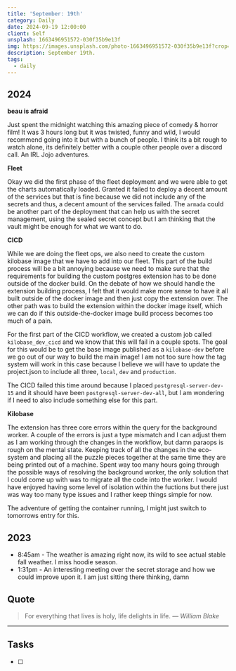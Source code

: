 ```yaml
---
title: 'September: 19th'
category: Daily
date: 2024-09-19 12:00:00
client: Self
unsplash: 1663496951572-030f35b9e13f
img: https://images.unsplash.com/photo-1663496951572-030f35b9e13f?crop=entropy&cs=srgb&fm=jpg&ixid=MnwzNjM5Nzd8MHwxfHJhbmRvbXx8fHx8fHx8fDE2ODE3NDg2ODY&ixlib=rb-4.0.3&q=85
description: September 19th. 
tags:
  - daily
---
```



## 2024

**beau is afraid**

Just spent the midnight watching this amazing piece of comedy & horror film!
It was 3 hours long but it was twisted, funny and wild, I would recommend going into it but with a bunch of people.
I think its a bit rough to watch alone, its definitely better with a couple other people over a discord call.
An IRL Jojo adventures.

**Fleet**

Okay we did the first phase of the fleet deployment and we were able to get the charts automatically loaded.
Granted it failed to deploy a decent amount of the services but that is fine because we did not include any of the secrets and thus, a decent amount of the services failed.
The `armada` could be another part of the deployment that can help us with the secret management, using the sealed secret concept but I am thinking that the vault might be enough for what we want to do.

**CICD**

While we are doing the fleet ops, we also need to create the custom kilobase image that we have to add into our fleet.
This part of the build process will be a bit annoying because we need to make sure that the requirements for building the custom postgres extension has to be done outside of the docker build.
On the debate of how we should handle the extension building process, I felt that it would make more sense to have it all built outside of the docker image and then just copy the extension over.
The other path was to build the extension within the docker image itself, which we can do if this outside-the-docker image build process becomes too much of a pain.

For the first part of the CICD workflow, we created a custom job called `kilobase_dev_cicd` and we know that this will fail in a couple spots.
The goal for this would be to get the base image published as a `kilobase-dev` before we go out of our way to build the main image!
I am not too sure how the tag system will work in this case because I believe we will have to update the project.json to include all three, `local`, `dev` and `production`.

The CICD failed this time around because I placed `postgresql-server-dev-15` and it should have been `postgresql-server-dev-all`, but I am wondering if I need to also include something else for this part.

**Kilobase**

The extension has three core errors within the query for the background worker.
A couple of the errors is just a type mismatch and I can adjust them as I am working through the changes in the workflow, but damn paraops is rough on the mental state.
Keeping track of all the changes in the eco-system and placing all the puzzle pieces together at the same time they are being printed out of a machine.
Spent way too many hours going through the possible ways of resolving the background worker, the only solution that I could come up with was to migrate all the code into the worker.
I would have enjoyed having some level of isolation within the fuctions but there just was way too many type issues and I rather keep things simple for now.

The adventure of getting the container running, I might just switch to tomorrows entry for this.

<Adsense />

## 2023

- 8:45am - The weather is amazing right now, its wild to see actual stable fall weather. I miss hoodie season. 
- 1:31pm - An interesting meeting over the secret storage and how we could improve upon it. I am just sitting there thinking, damn

## Quote

> For everything that lives is holy, life delights in life.
> — <cite>William Blake</cite>

---

## Tasks

- [ ]